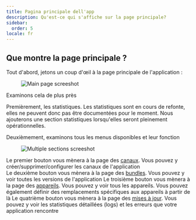 ```yaml
---
title: Pagina principale dell'app
description: Qu'est-ce qui s'affiche sur la page principale?
sidebar:
  order: 5
locale: fr
---
```


## Que montre la page principale ?

Tout d'abord, jetons un coup d'œil à la page principale de l'application :

<figure><img src="/main-app-pagewebp" alt="Main page screeshot" /><figcaption></figcaption></figure>

Examinons cela de plus près

Premièrement, les statistiques. Les statistiques sont en cours de refonte, elles ne peuvent donc pas être documentées pour le moment. Nous ajouterons une section statistiques lorsqu'elles seront pleinement opérationnelles.

Deuxièmement, examinons tous les menus disponibles et leur fonction

<figure><img src="/app-multiple-sectionswebp" alt="Multiple sections screeshot" /><figcaption></figcaption></figure>

Le premier bouton vous mènera à la page des [canaux](/docs/webapp/channels/). Vous pouvez y créer/supprimer/configurer les canaux de l'application\
Le deuxième bouton vous mènera à la page des [bundles](/docs/webapp/bundles/). Vous pouvez y voir toutes les versions de l'application
Le troisième bouton vous mènera à la page des [appareils](/docs/webapp/devices/). Vous pouvez y voir tous les appareils. Vous pouvez également définir des remplacements spécifiques aux appareils à partir de là
Le quatrième bouton vous mènera à la page des [mises à jour](/docs/webapp/logs/). Vous pouvez y voir les statistiques détaillées (logs) et les erreurs que votre application rencontre